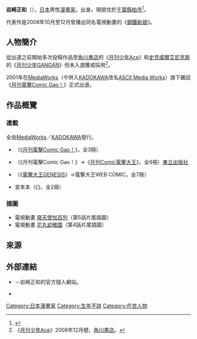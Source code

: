 {{multiple issues|
{{Notability Unreferenced|time=2017-02-06T16:13:34+00:00}}
{{primarysources|time=2017-02-06T16:13:34+00:00}}
}}
{{Infobox comics creator
| 名稱 = 岩崎正和
| 外文名 = {{smaller|（いわさき まさかず）}}
| 外文 = ja
| 圖片 = 
| 圖片尺寸 = 
| 圖片簡介 = 
| 本名 = 
| 日文名稱 = 
| 平假名 = 
| 羅馬拼音 = Iwasaki Masakazu
| 筆名 = 
| 出生日期 = 
| 出生地點 = 
| 逝世日期 = 
| 逝世地點 = 
| 國籍 = {{JPN}}
| 職業 = [[漫畫家|漫畫家]]
| 稱號 = 
| 活動開始 = 2001年
| 活動結束 = 
| 類型 = [[喜劇|搞笑漫畫]]
| 代表作 = 《[[鋼鐵新娘|鋼鐵新娘]]》
| 合作人 = 
| 配偶 = 
| 兒女 = 
| 親屬 = 
| 獎項 = 
| 簽名 = 
| 網站 = {{lang|ja|[http://homepage2.nifty.com/iwasakimasakazu/ いわさきまさかずオフィシャルサイト『まーべらす』]}} {{ja icon}}
| module = 
}}
{{japanese|japanese=いわさき まさかず|kana=|romaji=Iwasaki Masakazu}}
'''岩崎正和'''（{{lang-ja|いわさき まさかず}}），[[日本|日本]]男性[[漫畫家|漫畫家]]。{{link-ja|東京設計學院|専門学校東京デザイナー学院}}出身。現居住於[[千葉縣|千葉縣]][[柏市|柏市]]<ref>{{Cite web|url=http://book.asahi.com/booknews/update/2013060500015.html|script-title=ja:柏の街が舞台のギャグ漫画「あしたの今日子さん」が人気|publisher=[[朝日新聞|朝日新聞社]]|author=本田大次郎|work=BOOK.asahi.com|date=2013-06-02|accessdate=2017-02-06|language=ja|archive-url=https://web.archive.org/web/20130611233908/http://book.asahi.com/booknews/update/2013060500015.html|archive-date=2013-06-11|dead-url=yes}}</ref>。

代表作是2008年10月至12月曾播出同名電視動畫的《[[鋼鐵新娘|鋼鐵新娘]]》。

== 人物簡介 ==
從出道之前開始多次投稿作品至[[角川書店|角川書店]]的《[[月刊少年Ace|月刊少年Ace]]》和[[史克威爾艾尼克斯|史克威爾艾尼克斯]]的《[[月刊少年GANGAN|月刊少年GANGAN]]》但未入選獲或採用<ref>《[[月刊少年Ace|月刊少年Ace]]》2008年12月號，[[角川書店|角川書店]]。</ref>。

2001年在[[MediaWorks|MediaWorks]]（今併入[[KADOKAWA|KADOKAWA]]改名[[ASCII_Media_Works|ASCII Media Works]]）旗下雜誌《[[月刊電擊Comic_Gao!|月刊電擊Comic Gao！]]》正式出道。

== 作品概覽 ==
=== 連載 ===
全由[[MediaWorks|MediaWorks]]／[[KADOKAWA|KADOKAWA]]發行。
* {{lang|ja|{{link-ja|ポポ缶|ポポ缶}}}}（《[[月刊電擊Comic_Gao!|月刊電擊Comic Gao！]]》，全3冊）
* {{nihongo|[[鋼鐵新娘|鋼鐵新娘]]|ケメコデラックス！}}（《月刊電擊Comic Gao！》→《[[月刊Comic電擊大王|月刊Comic電擊大王]]》，全9冊）[[東立出版社|東立出版社]]
* {{nihongo|{{link-ja|明天的今日子小姐|あしたの今日子さん}}|あしたの今日子さん}}（《[[電擊大王GENESIS|電擊大王GENESIS]]》→電撃大王WEB COMIC，全7冊）
* 宮本{{lang|ja|さん}}本{{lang|ja|気でヤメてくださいっ}}（《{{link-ja|漫畫電擊大王誌|コミック電撃だいおうじ}}》，全2冊）

=== 插圖 ===
* 電視動畫 [[廢天使加百列|廢天使加百列]]（第5話片尾插圖）
* 電視動畫 [[花丸幼稚園|花丸幼稚園]]（第4話片尾插圖）

== 來源 ==
{{reflist}}

== 外部連結 ==
* {{lang|ja|[http://homepage2.nifty.com/iwasakimasakazu/ いわさきまさかずオフィシャルサイト『まーべらす』]}} {{ja icon}}－岩崎正和的官方個人網站。
* {{Twitter|iwasaki_mskz}} {{ja icon}}

{{DEFAULTSORT:Iwasaki Masakazu}}
[[Category:日本漫畫家|Category:日本漫畫家]]
[[Category:生年不詳|Category:生年不詳]]
[[Category:在世人物|Category:在世人物]]